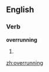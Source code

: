 ==English==

===Verb===
'''overrunning'''

# {{present participle of|[[overrun]]}}

[[zh:overrunning]]